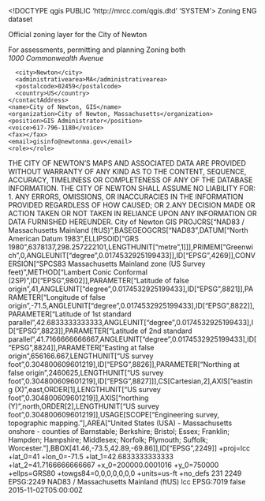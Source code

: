 <!DOCTYPE qgis PUBLIC 'http://mrcc.com/qgis.dtd' 'SYSTEM'>
<qgis version="3.20.1-Odense">
  <identifier>Zoning</identifier>
  <parentidentifier></parentidentifier>
  <language>ENG</language>
  <type>dataset</type>
  <title>Zoning</title>
  <abstract>Official zoning layer for the City of Newton

For assessments, permitting and planning</abstract>
  <keywords vocabulary="Search keys">
    <keyword>Zoning</keyword>
  </keywords>
  <contact>
    <contactAddress>
      <type>both</type>
      <address>1000 Commonwealth Avenue</address>
      <city>Newton</city>
      <administrativearea>MA</administrativearea>
      <postalcode>02459</postalcode>
      <country>US</country>
    </contactAddress>
    <name>City of Newton, GIS</name>
    <organization>City of Newton, Massachusetts</organization>
    <position>GIS Administrator</position>
    <voice>617-796-1180</voice>
    <fax></fax>
    <email>gisinfo@newtonma.gov</email>
    <role></role>
  </contact>
  <links/>
  <fees></fees>
  <constraints type="Limitations of use">THE CITY OF NEWTON'S MAPS AND ASSOCIATED DATA ARE PROVIDED WITHOUT WARRANTY OF 
ANY KIND AS TO THE CONTENT, SEQUENCE, ACCURACY, TIMELINESS OR COMPLETENESS OF 
ANY OF THE DATABASE INFORMATION. THE CITY OF NEWTON SHALL ASSUME NO LIABILITY FOR: 
1. ANY ERRORS, OMISSIONS, OR INACCURACIES IN THE INFORMATION PROVIDED 
REGARDLESS OF HOW CAUSED; OR 
2.ANY DECISION MADE OR ACTION TAKEN OR NOT TAKEN IN RELIANCE UPON ANY 
INFORMATION OR DATA FURNISHED HEREUNDER.</constraints>
  <rights>City of Newton GIS</rights>
  <encoding></encoding>
  <crs>
    <spatialrefsys>
      <wkt>PROJCRS["NAD83 / Massachusetts Mainland (ftUS)",BASEGEOGCRS["NAD83",DATUM["North American Datum 1983",ELLIPSOID["GRS 1980",6378137,298.257222101,LENGTHUNIT["metre",1]]],PRIMEM["Greenwich",0,ANGLEUNIT["degree",0.0174532925199433]],ID["EPSG",4269]],CONVERSION["SPCS83 Massachusetts Mainland zone (US Survey feet)",METHOD["Lambert Conic Conformal (2SP)",ID["EPSG",9802]],PARAMETER["Latitude of false origin",41,ANGLEUNIT["degree",0.0174532925199433],ID["EPSG",8821]],PARAMETER["Longitude of false origin",-71.5,ANGLEUNIT["degree",0.0174532925199433],ID["EPSG",8822]],PARAMETER["Latitude of 1st standard parallel",42.6833333333333,ANGLEUNIT["degree",0.0174532925199433],ID["EPSG",8823]],PARAMETER["Latitude of 2nd standard parallel",41.7166666666667,ANGLEUNIT["degree",0.0174532925199433],ID["EPSG",8824]],PARAMETER["Easting at false origin",656166.667,LENGTHUNIT["US survey foot",0.304800609601219],ID["EPSG",8826]],PARAMETER["Northing at false origin",2460625,LENGTHUNIT["US survey foot",0.304800609601219],ID["EPSG",8827]]],CS[Cartesian,2],AXIS["easting (X)",east,ORDER[1],LENGTHUNIT["US survey foot",0.304800609601219]],AXIS["northing (Y)",north,ORDER[2],LENGTHUNIT["US survey foot",0.304800609601219]],USAGE[SCOPE["Engineering survey, topographic mapping."],AREA["United States (USA) - Massachusetts onshore - counties of Barnstable; Berkshire; Bristol; Essex; Franklin; Hampden; Hampshire; Middlesex; Norfolk; Plymouth; Suffolk; Worcester."],BBOX[41.46,-73.5,42.89,-69.86]],ID["EPSG",2249]]</wkt>
      <proj4>+proj=lcc +lat_0=41 +lon_0=-71.5 +lat_1=42.6833333333333 +lat_2=41.7166666666667 +x_0=200000.0001016 +y_0=750000 +ellps=GRS80 +towgs84=0,0,0,0,0,0,0 +units=us-ft +no_defs</proj4>
      <srsid>231</srsid>
      <srid>2249</srid>
      <authid>EPSG:2249</authid>
      <description>NAD83 / Massachusetts Mainland (ftUS)</description>
      <projectionacronym>lcc</projectionacronym>
      <ellipsoidacronym>EPSG:7019</ellipsoidacronym>
      <geographicflag>false</geographicflag>
    </spatialrefsys>
  </crs>
  <extent>
    <spatial dimensions="2" crs="EPSG:2249" minz="0" maxx="-71.15668300000000102" minx="-71.27046699999999646" maxz="0" miny="42.28289500000000345" maxy="42.36799899999999752"/>
    <temporal>
      <period>
        <start>2015-11-02T05:00:00Z</start>
        <end></end>
      </period>
    </temporal>
    <temporal>
      <period>
        <start></start>
        <end></end>
      </period>
    </temporal>
  </extent>
</qgis>
